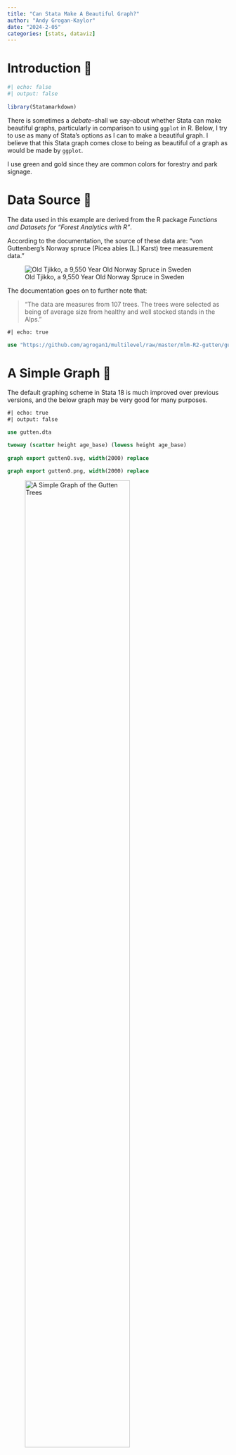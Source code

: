 ```yaml
---
title: "Can Stata Make A Beautiful Graph?"
author: "Andy Grogan-Kaylor" 
date: "2024-2-05"
categories: [stats, dataviz]
---
```


# Introduction 🌲

```r
#| echo: false
#| output: false
 
library(Statamarkdown)

```


There is sometimes a *debate*--shall we say--about whether Stata can make beautiful graphs, particularly in comparison to using `ggplot` in R. Below, I try to use as many of Stata's options as I can to make a beautiful graph. I believe that this Stata graph comes close to being as beautiful of a graph as would be made by `ggplot`.

I use green and gold since they are common colors for forestry and park signage.

# Data Source 🌲

The data used in this example are derived from the R package *Functions and Datasets for "Forest Analytics with R"*.

According to the documentation, the source of these data are: "von Guttenberg’s Norway spruce (Picea abies [L.] Karst) tree measurement data."

![Old Tjikko, a 9,550 Year Old Norway Spruce in Sweden](Old-Tjikko-Small.jpg)

The documentation goes on to further note that:

> "The data are measures from 107 trees. The trees were selected as being of average size from healthy and well stocked stands in the Alps."

```stata
#| echo: true

use "https://github.com/agrogan1/multilevel/raw/master/mlm-R2-gutten/gutten.dta", clear

```

# A Simple Graph 🌲

The default graphing scheme in Stata 18 is much improved over previous versions, and the below graph may be very good for many purposes.

```stata
#| echo: true
#| output: false

use gutten.dta

twoway (scatter height age_base) (lowess height age_base)
	
graph export gutten0.svg, width(2000) replace

graph export gutten0.png, width(2000) replace

```

![A Simple Graph of the Gutten Trees](gutten0.svg){width=75%}

# A Beautiful Graph 🌲

Below please find an *admittedly complicated* graph command. Note, however, that the graph builds upon basic ideas that we want a `twoway` graph, with a `scatter`plot and a `lowess` smoother. Everything else is just an option to improve the appearance of the graph.

I make extensive use of the `///` notation which allows me to spread the graph along multiple lines.

```stata
#| echo: true
#| output: false

use gutten.dta

twoway /// two way graph
(scatter height age_base, /// scatterplot
mcolor(dkgreen%25) msymbol(circle) msize(large)) /// dark green transparent markers
(mspline height age_base, /// median spline 
lcolor(gold) lwidth(thick)), /// gold line
title("Tree Height by Tree Age") /// title
xtitle("Tree Age") /// title for x axis
ytitle("Tree Height") /// title for y axis
caption("Gutten Tree Data") /// caption
legend(order(1 "trees" 2 "median spline") position(6) rows(1)) /// better labels and format for legend
aspectratio(.5) // better aspect ratio

graph export gutten.png, width(2000) replace
	
graph export gutten.svg, width(2000) replace

```

![A Beautiful? Graph of the Gutten Trees](gutten.svg){width=75%}

	
	
	
	

	
	
	
